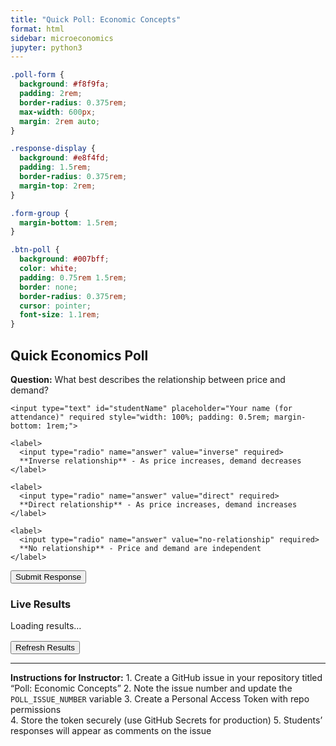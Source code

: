 ```yaml
---
title: "Quick Poll: Economic Concepts"
format: html
sidebar: microeconomics
jupyter: python3
---
```


```css
.poll-form {
  background: #f8f9fa;
  padding: 2rem;
  border-radius: 0.375rem;
  max-width: 600px;
  margin: 2rem auto;
}

.response-display {
  background: #e8f4fd;
  padding: 1.5rem;
  border-radius: 0.375rem;
  margin-top: 2rem;
}

.form-group {
  margin-bottom: 1.5rem;
}

.btn-poll {
  background: #007bff;
  color: white;
  padding: 0.75rem 1.5rem;
  border: none;
  border-radius: 0.375rem;
  cursor: pointer;
  font-size: 1.1rem;
}
```

::: {.poll-form}
# Quick Economics Poll

**Question:** What best describes the relationship between price and demand?

<form id="pollForm">
  <div class="form-group">
    <input type="text" id="studentName" placeholder="Your name (for attendance)" required style="width: 100%; padding: 0.5rem; margin-bottom: 1rem;">
  </div>
  
  <div class="form-group">
    <label>
      <input type="radio" name="answer" value="inverse" required> 
      **Inverse relationship** - As price increases, demand decreases
    </label>
  </div>
  
  <div class="form-group">
    <label>
      <input type="radio" name="answer" value="direct" required>
      **Direct relationship** - As price increases, demand increases  
    </label>
  </div>
  
  <div class="form-group">
    <label>
      <input type="radio" name="answer" value="no-relationship" required>
      **No relationship** - Price and demand are independent
    </label>
  </div>
  
  <button type="submit" class="btn-poll">Submit Response</button>
</form>
:::

::: {.response-display}
### Live Results
<div id="results">Loading results...</div>
<button onclick="loadResults()" class="btn-poll" style="margin-top: 1rem;">Refresh Results</button>
:::

<script>
// Configuration
const GITHUB_TOKEN = 'your_github_token'; // Store in GitHub Secrets for production
const REPO_OWNER = 'your-username';
const REPO_NAME = 'your-repo-name';
const POLL_ISSUE_NUMBER = 1; // Create an issue for this poll

// Submit poll response
document.getElementById('pollForm').addEventListener('submit', async function(e) {
    e.preventDefault();
    
    const name = document.getElementById('studentName').value;
    const answer = document.querySelector('input[name="answer"]:checked').value;
    
    const comment = `**Student:** ${name}
**Answer:** ${answer}
**Timestamp:** ${new Date().toISOString()}`;
    
    try {
        const response = await fetch(`https://api.github.com/repos/${REPO_OWNER}/${REPO_NAME}/issues/${POLL_ISSUE_NUMBER}/comments`, {
            method: 'POST',
            headers: {
                'Authorization': `token ${GITHUB_TOKEN}`,
                'Accept': 'application/vnd.github.v3+json',
                'Content-Type': 'application/json'
            },
            body: JSON.stringify({
                body: comment
            })
        });
        
        if (response.ok) {
            alert('Response submitted successfully!');
            document.getElementById('pollForm').reset();
            loadResults();
        } else {
            alert('Error submitting response. Please try again.');
        }
    } catch (error) {
        console.error('Error:', error);
        alert('Error submitting response. Please check your connection.');
    }
});

// Load and display results
async function loadResults() {
    try {
        const response = await fetch(`https://api.github.com/repos/${REPO_OWNER}/${REPO_NAME}/issues/${POLL_ISSUE_NUMBER}/comments`);
        const comments = await response.json();
        
        // Parse results
        const results = { inverse: 0, direct: 0, 'no-relationship': 0 };
        const students = new Set();
        
        comments.forEach(comment => {
            const lines = comment.body.split('\n');
            const studentLine = lines.find(line => line.startsWith('**Student:**'));
            const answerLine = lines.find(line => line.startsWith('**Answer:**'));
            
            if (studentLine && answerLine) {
                const student = studentLine.replace('**Student:**', '').trim();
                const answer = answerLine.replace('**Answer:**', '').trim();
                
                // Only count each student once (prevent duplicate votes)
                if (!students.has(student)) {
                    students.add(student);
                    if (results.hasOwnProperty(answer)) {
                        results[answer]++;
                    }
                }
            }
        });
        
        // Display results
        const total = students.size;
        let html = `<h4>Results (${total} responses)</h4>`;
        
        const labels = {
            'inverse': 'Inverse relationship (correct)',
            'direct': 'Direct relationship', 
            'no-relationship': 'No relationship'
        };
        
        Object.entries(results).forEach(([answer, count]) => {
            const percentage = total > 0 ? Math.round((count / total) * 100) : 0;
            html += `
                <div style="margin: 0.5rem 0; display: flex; align-items: center;">
                    <div style="width: 200px; font-weight: 500;">${labels[answer]}:</div>
                    <div style="width: 100px; padding: 0.25rem 0.5rem; background: #007bff; color: white; text-align: center; border-radius: 0.25rem; margin-right: 1rem;">
                        ${count} (${percentage}%)
                    </div>
                    <div style="flex: 1; height: 20px; background: #e9ecef; border-radius: 10px; overflow: hidden;">
                        <div style="width: ${percentage}%; height: 100%; background: #007bff;"></div>
                    </div>
                </div>
            `;
        });
        
        document.getElementById('results').innerHTML = html;
        
    } catch (error) {
        console.error('Error loading results:', error);
        document.getElementById('results').innerHTML = 'Error loading results. Please try again.';
    }
}

// Load results when page loads
document.addEventListener('DOMContentLoaded', loadResults);
</script>

---

**Instructions for Instructor:**
1. Create a GitHub issue in your repository titled "Poll: Economic Concepts"
2. Note the issue number and update the `POLL_ISSUE_NUMBER` variable
3. Create a Personal Access Token with repo permissions  
4. Store the token securely (use GitHub Secrets for production)
5. Students' responses will appear as comments on the issue